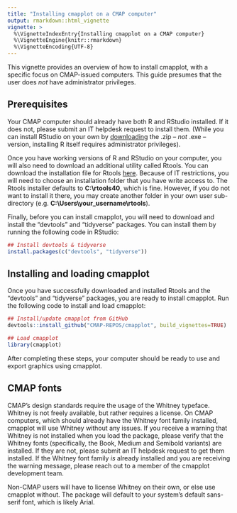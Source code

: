 ```yaml
---
title: "Installing cmapplot on a CMAP computer"
output: rmarkdown::html_vignette
vignette: >
  %\VignetteIndexEntry{Installing cmapplot on a CMAP computer}
  %\VignetteEngine{knitr::rmarkdown}
  %\VignetteEncoding{UTF-8}
---
```


This vignette provides an overview of how to install cmapplot, with a specific focus on CMAP-issued computers. This guide presumes that the user does *not* have administrator privileges.


## Prerequisites

Your CMAP computer should already have both R and RStudio installed. If it does not, please submit an IT helpdesk request to install them. (While you can install RStudio on your own by [downloading](https://rstudio.com/products/rstudio/download/#download) the .zip -- *not* .exe -- version, installing R itself requires administrator privileges).

Once you have working versions of R and RStudio on your computer, you will also need to download an additional utility called Rtools. You can download the installation file for Rtools [here](https://cran.rstudio.com/bin/windows/Rtools/). Because of IT restrictions, you will need to choose an installation folder that you have write access to. The Rtools installer defaults to **C:\\rtools40**, which is fine. However, if you do not want to install it there, you may create another folder in your own user sub-directory (e.g. **C:\\Users\\your_username\\rtools**).

Finally, before you can install cmapplot, you will need to download and install the "devtools" and "tidyverse" packages. You can install them by running the following code in RStudio:

```r
## Install devtools & tidyverse
install.packages(c("devtools", "tidyverse"))
```


## Installing and loading cmapplot

Once you have successfully downloaded and installed Rtools and the "devtools" and "tidyverse" packages, you are ready to install cmapplot. Run the following code to install and load cmapplot:

```r
## Install/update cmapplot from GitHub
devtools::install_github("CMAP-REPOS/cmapplot", build_vignettes=TRUE)

## Load cmapplot
library(cmapplot)
```

After completing these steps, your computer should be ready to use and export graphics using cmapplot. 


## CMAP fonts

CMAP's design standards require the usage of the Whitney typeface. Whitney is not freely available, but rather requires a license. On CMAP computers, which should already have the Whitney font family installed, cmapplot will use Whitney without any issues. If you receive a warning that Whitney is not installed when you load the package, please verify that the Whitney fonts (specifically, the Book, Medium and Semibold variants) are installed. If they are not, please submit an IT helpdesk request to get them installed. If the Whitney font family *is* already installed and you are receiving the warning message, please reach out to a member of the cmapplot development team.

Non-CMAP users will have to license Whitney on their own, or else use cmapplot without. The package will default to your system's default sans-serif font, which is likely Arial.
